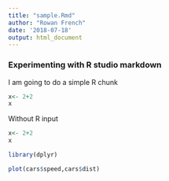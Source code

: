 ```yaml
---
title: "sample.Rmd"
author: "Rowan French"
date: '2018-07-18'
output: html_document
---
```


### Experimenting with R studio markdown

I am going to do a simple R chunk 

```r
x<- 2+2
x
```

Without R input
```r
x<- 2+2
x
```

```r
library(dplyr)
```

```r
plot(cars$speed,cars$dist)
```

